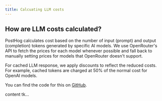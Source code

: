 ```yaml
---
title: Calcuating LLM costs
---
```


## How are LLM costs calculated?

PostHog calculates cost based on the number of input (prompt) and output (completion) tokens generated by specific AI models. We use OpenRouter's API to fetch the prices for each model whenever possible and fall back to manually setting prices for models that OpenRouter doesn't support. 

For cached LLM response, we apply discounts to reflect the reduced costs. For example, cached tokens are charged at 50% of the normal cost for OpenAI models.

You can find the code for this on [GitHub](https://github.com/PostHog/posthog/tree/master/plugin-server/src/ingestion/ai-costs).

content tk...
